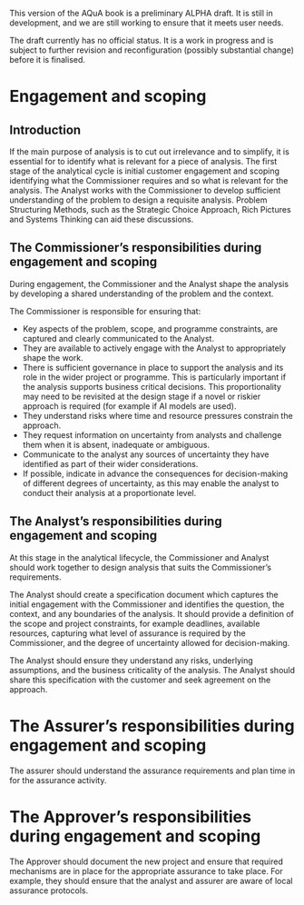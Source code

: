 ::: {.callout-important}
This version of the AQuA book is a preliminary ALPHA draft.  It is still in development, and we are still working to ensure that it meets user needs. 

The draft currently has no official status. It is a work in progress and is subject to further revision and reconfiguration (possibly substantial change) before it is finalised. 
:::

# Engagement and scoping

## Introduction
If the main purpose of analysis is to cut out irrelevance and to simplify, it is essential for to identify what is relevant for a piece of analysis. The first stage of the analytical cycle is initial customer engagement and scoping identifying what the Commissioner requires and so what is relevant for the analysis.  The Analyst works with the  Commissioner to develop sufficient understanding of the problem to design a requisite analysis. Problem Structuring Methods, such as the Strategic Choice Approach, Rich Pictures and Systems Thinking can aid these discussions.

## The Commissioner's responsibilities during engagement and scoping

During engagement, the Commissioner and the Analyst shape the analysis by developing a shared understanding of the problem and the context.

The Commissioner is responsible for ensuring that:

* Key aspects of the problem, scope, and programme constraints, are captured and clearly communicated to the Analyst.    
* They are available to actively engage with the Analyst to appropriately shape the work.    
* There is sufficient governance in place to support the analysis and its role in the wider project or programme. This is particularly important if the analysis supports business critical decisions. This proportionality may need to be revisited at the design stage if a novel or riskier approach is required (for example if AI models are used).    
* They understand risks where time and resource pressures constrain the approach.    
* They request information on uncertainty from analysts and challenge them when it is absent, inadequate or ambiguous.    
* Communicate to the analyst any sources of uncertainty they have identified as part of their wider considerations.    
* If possible, indicate in advance the consequences for decision-making of different degrees of uncertainty, as this may enable the analyst to conduct their analysis at a proportionate level.    

## The Analyst's responsibilities during engagement and scoping

At this stage in the analytical lifecycle, the Commissioner and Analyst should work together to design analysis that suits the Commissioner’s requirements.

The Analyst should create a specification document which captures the initial engagement with the Commissioner and identifies the question, the context, and any boundaries of the analysis. It should provide a definition of the scope and project constraints, for example deadlines, available resources, capturing what level of assurance is required by the Commissioner, and the degree of uncertainty allowed for decision-making.

The Analyst should ensure they understand any risks, underlying assumptions, and the business criticality of the analysis. The Analyst should share this specification with the customer and seek agreement on the approach.

# The Assurer's responsibilities during engagement and scoping

The assurer should understand the assurance requirements and plan time in for the assurance activity.

# The Approver's responsibilities during engagement and scoping

The Approver should document the new project and ensure that required mechanisms are in place for the appropriate assurance to take place. For example, they should ensure that the analyst and assurer are aware of local assurance protocols. 

